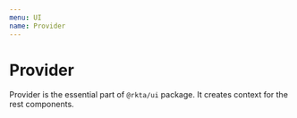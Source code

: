 ```yaml
---
menu: UI
name: Provider
---
```



# Provider
Provider is the essential part of `@rkta/ui` package.
It creates context for the rest components.

<Props of={Provider} />
